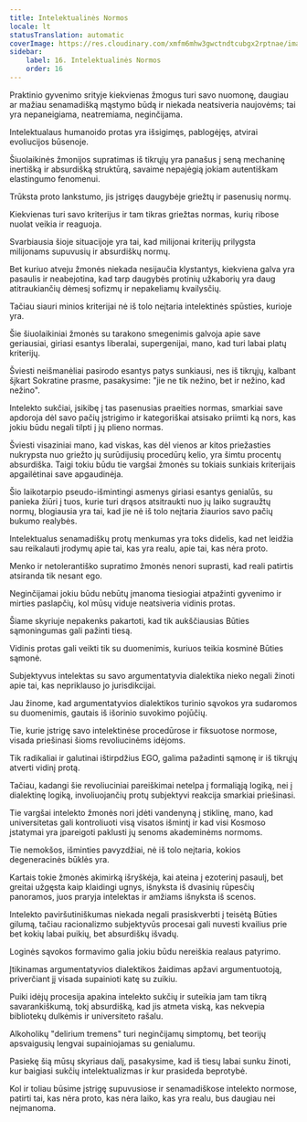 ```yaml
---
title: Intelektualinės Normos
locale: lt
statusTranslation: automatic
coverImage: https://res.cloudinary.com/xmfm6mhw3gwctndtcubgx2rptnae/image/upload/v1741354419/small_cover_la_gran_rebelion_28716e29d2.webp
sidebar:
    label: 16. Intelektualinės Normos
    order: 16
---
```

Praktinio gyvenimo srityje kiekvienas žmogus turi savo nuomonę, daugiau ar mažiau senamadišką mąstymo būdą ir niekada neatsiveria naujovėms; tai yra nepaneigiama, neatremiama, neginčijama.

Intelektualaus humanoido protas yra išsigimęs, pablogėjęs, atvirai evoliucijos būsenoje.

Šiuolaikinės žmonijos supratimas iš tikrųjų yra panašus į seną mechaninę inertišką ir absurdišką struktūrą, savaime nepajėgią jokiam autentiškam elastingumo fenomenui.

Trūksta proto lankstumo, jis įstrigęs daugybėje griežtų ir pasenusių normų.

Kiekvienas turi savo kriterijus ir tam tikras griežtas normas, kurių ribose nuolat veikia ir reaguoja.

Svarbiausia šioje situacijoje yra tai, kad milijonai kriterijų prilygsta milijonams supuvusių ir absurdiškų normų.

Bet kuriuo atveju žmonės niekada nesijaučia klystantys, kiekviena galva yra pasaulis ir neabejotina, kad tarp daugybės protinių užkaborių yra daug atitraukiančių dėmesį sofizmų ir nepakeliamų kvailysčių.

Tačiau siauri minios kriterijai nė iš tolo neįtaria intelektinės spūsties, kurioje yra.

Šie šiuolaikiniai žmonės su tarakono smegenimis galvoja apie save geriausiai, giriasi esantys liberalai, supergenijai, mano, kad turi labai platų kriterijų.

Šviesti neišmanėliai pasirodo esantys patys sunkiausi, nes iš tikrųjų, kalbant šįkart Sokratine prasme, pasakysime: "jie ne tik nežino, bet ir nežino, kad nežino".

Intelekto sukčiai, įsikibę į tas pasenusias praeities normas, smarkiai save apdoroja dėl savo pačių įstrigimo ir kategoriškai atsisako priimti ką nors, kas jokiu būdu negali tilpti į jų plieno normas.

Šviesti visaziniai mano, kad viskas, kas dėl vienos ar kitos priežasties nukrypsta nuo griežto jų surūdijusių procedūrų kelio, yra šimtu procentų absurdiška. Taigi tokiu būdu tie vargšai žmonės su tokiais sunkiais kriterijais apgailėtinai save apgaudinėja.

Šio laikotarpio pseudo-išmintingi asmenys giriasi esantys genialūs, su panieka žiūri į tuos, kurie turi drąsos atsitraukti nuo jų laiko sugraužtų normų, blogiausia yra tai, kad jie nė iš tolo neįtaria žiaurios savo pačių bukumo realybės.

Intelektualus senamadiškų protų menkumas yra toks didelis, kad net leidžia sau reikalauti įrodymų apie tai, kas yra realu, apie tai, kas nėra proto.

Menko ir netolerantiško supratimo žmonės nenori suprasti, kad reali patirtis atsiranda tik nesant ego.

Neginčijamai jokiu būdu nebūtų įmanoma tiesiogiai atpažinti gyvenimo ir mirties paslapčių, kol mūsų viduje neatsiveria vidinis protas.

Šiame skyriuje nepakenks pakartoti, kad tik aukščiausias Būties sąmoningumas gali pažinti tiesą.

Vidinis protas gali veikti tik su duomenimis, kuriuos teikia kosminė Būties sąmonė.

Subjektyvus intelektas su savo argumentatyvia dialektika nieko negali žinoti apie tai, kas nepriklauso jo jurisdikcijai.

Jau žinome, kad argumentatyvios dialektikos turinio sąvokos yra sudaromos su duomenimis, gautais iš išorinio suvokimo pojūčių.

Tie, kurie įstrigę savo intelektinėse procedūrose ir fiksuotose normose, visada priešinasi šioms revoliucinėms idėjoms.

Tik radikaliai ir galutinai ištirpdžius EGO, galima pažadinti sąmonę ir iš tikrųjų atverti vidinį protą.

Tačiau, kadangi šie revoliuciniai pareiškimai netelpa į formaliąją logiką, nei į dialektinę logiką, involiuojančių protų subjektyvi reakcija smarkiai priešinasi.

Tie vargšai intelekto žmonės nori įdėti vandenyną į stiklinę, mano, kad universitetas gali kontroliuoti visą visatos išmintį ir kad visi Kosmoso įstatymai yra įpareigoti paklusti jų senoms akademinėms normoms.

Tie nemokšos, išminties pavyzdžiai, nė iš tolo neįtaria, kokios degeneracinės būklės yra.

Kartais tokie žmonės akimirką išryškėja, kai ateina į ezoterinį pasaulį, bet greitai užgęsta kaip klaidingi ugnys, išnyksta iš dvasinių rūpesčių panoramos, juos praryja intelektas ir amžiams išnyksta iš scenos.

Intelekto paviršutiniškumas niekada negali prasiskverbti į teisėtą Būties gilumą, tačiau racionalizmo subjektyvūs procesai gali nuvesti kvailius prie bet kokių labai puikių, bet absurdiškų išvadų.

Loginės sąvokos formavimo galia jokiu būdu nereiškia realaus patyrimo.

Įtikinamas argumentatyvios dialektikos žaidimas apžavi argumentuotoją, priverčiant jį visada supainioti katę su zuikiu.

Puiki idėjų procesija apakina intelekto sukčių ir suteikia jam tam tikrą savarankiškumą, tokį absurdišką, kad jis atmeta viską, kas nekvepia bibliotekų dulkėmis ir universiteto rašalu.

Alkoholikų "delirium tremens" turi neginčijamų simptomų, bet teorijų apsvaigusių lengvai supainiojamas su genialumu.

Pasiekę šią mūsų skyriaus dalį, pasakysime, kad iš tiesų labai sunku žinoti, kur baigiasi sukčių intelektualizmas ir kur prasideda beprotybė.

Kol ir toliau būsime įstrigę supuvusiose ir senamadiškose intelekto normose, patirti tai, kas nėra proto, kas nėra laiko, kas yra realu, bus daugiau nei neįmanoma.

